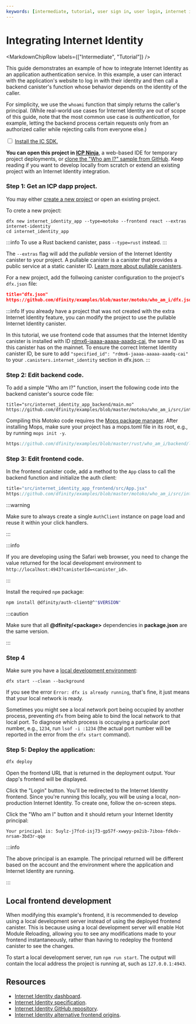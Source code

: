 ```yaml
---
keywords: [intermediate, tutorial, user sign in, user login, internet identity, integrate with ii, ii, integrate ii, integrate internet identity, enable user login, user auth, auth client, auth testing, ii testing, playwright, ii test, pullable canister, configure ii, local development]
---
```



# Integrating Internet Identity

<MarkdownChipRow labels={["Intermediate", "Tutorial"]} />

This guide demonstrates an example of how to integrate Internet Identity as an application authentication service. In this example, a user can interact with the application's website to log in with their identity and then call a backend canister's function whose behavior depends on the identity of the caller.

For simplicity, we use the `whoami` function that simply returns the caller's principal. (While real-world use cases for Internet Identity are out of scope of this guide, note that the most common use case is *authentication*, for example, letting the backend process certain requests only from an authorized caller while rejecting calls from everyone else.)

<Tabs>
<TabItem value="prereq" label="Prerequisites" default>
<input type="checkbox"/> <a href="/docs/building-apps/getting-started/install">Install the IC SDK.</a>
</TabItem>
</Tabs>

**You can open this project in [ICP Ninja](https://icp.ninja/projects/who-am-i)**, a web-based IDE for temporary project deployments, or [clone the "Who am I?" sample from GitHub](https://github.com/dfinity/examples/blob/master/motoko/who_am_i). Keep reading if you want to develop locally from scratch or extend an existing project with an Internet Identity integration.

### Step 1: Get an ICP dapp project.

You may either [create a new project](/docs/building-apps/developer-tools/dfx/dfx-new) or open an existing project.

To crete a new project:

```
dfx new internet_identity_app --type=motoko --frontend react --extras internet-identity
cd internet_identity_app
```

:::info
To use a Rust backend canister, pass `--type=rust` instead.
:::

The `--extras` flag will add the *pullable* version of the Internet Identity canister to your project. A pullable canister is a canister that provides a public service at a static canister ID. [Learn more about pullable canisters](/docs/building-apps/advanced/using-third-party-canisters).

For a new project, add the follwoing canister configuration to the project's `dfx.json` file:

```json no-repl reference
title="dfx.json"
https://github.com/dfinity/examples/blob/master/motoko/who_am_i/dfx.json
```

:::info
If you already have a project that was not created with the extra Internet Identity feature, you can modify the project to use the pullable Internet Identity canister.

In this tutorial, we use frontend code that assumes that the Internet Identity canister is installed with ID [rdmx6-jaaaa-aaaaa-aaadq-cai](https://dashboard.internetcomputer.org/canister/rdmx6-jaaaa-aaaaa-aaadq-cai),
the same ID as this canister has on the mainnet.
To ensure the correct Internet Identity canister ID, be sure to add `"specified_id": "rdmx6-jaaaa-aaaaa-aaadq-cai"` to your `.canisters.internet_identity` section in dfx.json.
:::

### Step 2: Edit backend code.

To add a simple "Who am I?" function, insert the following code into the backend canister's source code file:

<Tabs>
<TabItem value="motoko" label="Motoko" default>

```motoko no-repl reference
title="src/internet_identity_app_backend/main.mo"
https://github.com/dfinity/examples/blob/master/motoko/who_am_i/src/internet_identity_app_backend/main.mo
```

Compiling this Motoko code requires the [Mops package manager](https://cli.mops.one/).
After installing Mops, make sure your project has a mops.toml file in its root, e.g., by running `mops init -y`.

</TabItem>
<TabItem value="rust" label="Rust">

```rust no-repl reference
https://github.com/dfinity/examples/blob/master/rust/who_am_i/backend/lib.rs
```

</TabItem>
</Tabs>


### Step 3: Edit frontend code.

In the frontend canister code, add a method to the `App` class to call the backend function and initialize the auth client:

```js no-repl reference
title="src/internet_identity_app_frontend/src/App.jsx"
https://github.com/dfinity/examples/blob/master/motoko/who_am_i/src/internet_identity_app_frontend/src/App.jsx
```


:::warning

Make sure to always create a single `AuthClient` instance on page load and reuse it within your click handlers.

:::

:::info

If you are developing using the Safari web browser, you need to change the value returned for the local development environment to `http://localhost:4943?canisterId=<canister_id>`.

:::

Install the required `npm` package:

```bash
npm install @dfinity/auth-client@^"$VERSION"
```

:::caution

Make sure that all **@dfinity/&lt;package&gt;** dependencies in **package.json** are the same version.

:::

### Step 4

Make sure you have a [local development environment](/docs/building-apps/developer-tools/dfx/dfx-start):

```
dfx start --clean --background
```

If you see the error `Error: dfx is already running`, that's fine, it just means that your local network is ready.

Sometimes you might see a local network port being occupied by another process, preventing `dfx` from being able to bind
the local network to that local port. To diagnose which process is occupying a particular port number, e.g., `1234`, 
run `lsof -i :1234` (the actual port number will be reported in the error from the `dfx start` command).


### Step 5: Deploy the application:

```bash
dfx deploy
```

Open the frontend URL that is returned in the deployment output. Your dapp's frontend will be displayed.

Click the "Login" button. You'll be redirected to the Internet Identity frontend. Since you're running this locally, you will be using a local, non-production Internet Identity. To create one, follow the on-screen steps.

Click the "Who am I" button and it should return your Internet Identity principal:

```
Your principal is: 5uylz-j7fcd-isj73-gp57f-xwwyy-po2ib-7iboa-fdkdv-nrsam-3bd3r-qqe
```

:::info

The above principal is an example. The principal returned will be different based on the account and the environment where the application and Internet Identity are running.

:::

## Local frontend development

When modifying this example's frontend, it is recommended to develop using a local development server instead of using the deployed frontend canister. This is because using a local development server will enable Hot Module Reloading, allowing you to see any modifications made to your frontend instantaneously, rather than having to redeploy the frontend canister to see the changes.

To start a local development server, run `npm run start`. The output will contain the local address the project is running at, such as `127.0.0.1:4943`.

## Resources

- [Internet Identity dashboard](https://id.ai/).
- [Internet Identity specification](/docs/references/ii-spec).
- [Internet Identity GitHub repository](https://github.com/dfinity/internet-identity).
- [Internet Identity alternative frontend origins](/docs/building-apps/authentication/alternative-origins).
